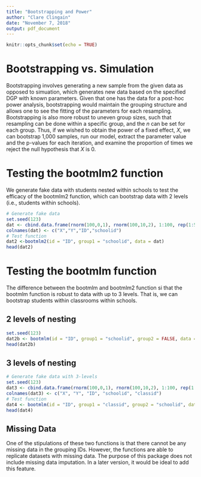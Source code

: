 ```yaml
---
title: "Bootstrapping and Power"
author: "Clare Clingain"
date: "November 7, 2018"
output: pdf_document
---
```


```r
knitr::opts_chunk$set(echo = TRUE)
```

# Bootstrapping vs. Simulation

Bootstrapping involves generating a new sample from the given data as opposed to simuation, which generates new data based on the specified DGP with known parameters. Given that one has the data for a post-hoc power analysis, bootstrapping would maintain the grouping structure and allows one to see the fitting of the parameters for each resampling. Bootstrapping is also more robust to uneven group sizes, such that resampling can be done within a specific group, and the *n* can be set for each group. Thus, if we wished to obtain the power of a fixed effect, *X*, we can bootstrap 1,000 samples, run our model, extract the parameter value and the p-values for each iteration, and examine the proportion of times we reject the null hypothesis that *X* is 0. 

# Testing the bootmlm2 function

We generate fake data with students nested within schools to test the efficacy of the bootmlm2 function, which can bootstrap data with 2 levels (i.e., students within schools). 

```r
# Generate fake data
set.seed(123)
dat <- cbind.data.frame(rnorm(100,0,1), rnorm(100,10,2), 1:100, rep(1:5, 20))
colnames(dat) <- c("X","Y","ID","schoolid")
# Test function
dat2 <-bootmlm2(id = "ID", group1 = "schoolid", data = dat)
head(dat2)
```

# Testing the bootmlm function

The difference between the bootmlm and bootmlm2 function si that the bootmlm function is robust to data with up to 3 levels. That is, we can bootstrap students within classrooms within schools. 

## 2 levels of nesting

```r
set.seed(123)
dat2b <- bootmlm(id = "ID", group1 = "schoolid", group2 = FALSE, data = dat)
head(dat2b)
```

## 3 levels of nesting

```r
# Generate fake data with 3-levels
set.seed(123)
dat3 <- cbind.data.frame(rnorm(100,0,1), rnorm(100,10,2), 1:100, rep(1:5, 20), rep(1:5, each = 20))
colnames(dat3) <- c("X", "Y", "ID", "schoolid", "classid")
# Test function 
dat4 <- bootmlm(id = "ID", group1 = "classid", group2 = "schoolid", data = dat3)
head(dat4)
```

## Missing Data

One of the stipulations of these two functions is that there cannot be any missing data in the grouping IDs. However, the functions are able to replicate datasets with missing data.
The purpose of this package does not include missing data imputation. In a later version, it would be ideal to add this feature. 
